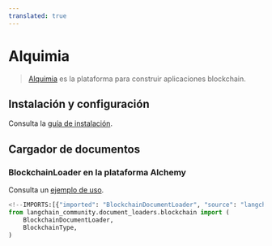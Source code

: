 ```yaml
---
translated: true
---
```


# Alquimia

>[Alquimia](https://www.alchemy.com) es la plataforma para construir aplicaciones blockchain.

## Instalación y configuración

Consulta la [guía de instalación](/docs/integrations/document_loaders/blockchain).

## Cargador de documentos

### BlockchainLoader en la plataforma Alchemy

Consulta un [ejemplo de uso](/docs/integrations/document_loaders/blockchain).

```python
<!--IMPORTS:[{"imported": "BlockchainDocumentLoader", "source": "langchain_community.document_loaders.blockchain", "docs": "https://api.python.langchain.com/en/latest/document_loaders/langchain_community.document_loaders.blockchain.BlockchainDocumentLoader.html", "title": "Alchemy"}, {"imported": "BlockchainType", "source": "langchain_community.document_loaders.blockchain", "docs": "https://api.python.langchain.com/en/latest/document_loaders/langchain_community.document_loaders.blockchain.BlockchainType.html", "title": "Alchemy"}]-->
from langchain_community.document_loaders.blockchain import (
    BlockchainDocumentLoader,
    BlockchainType,
)
```
